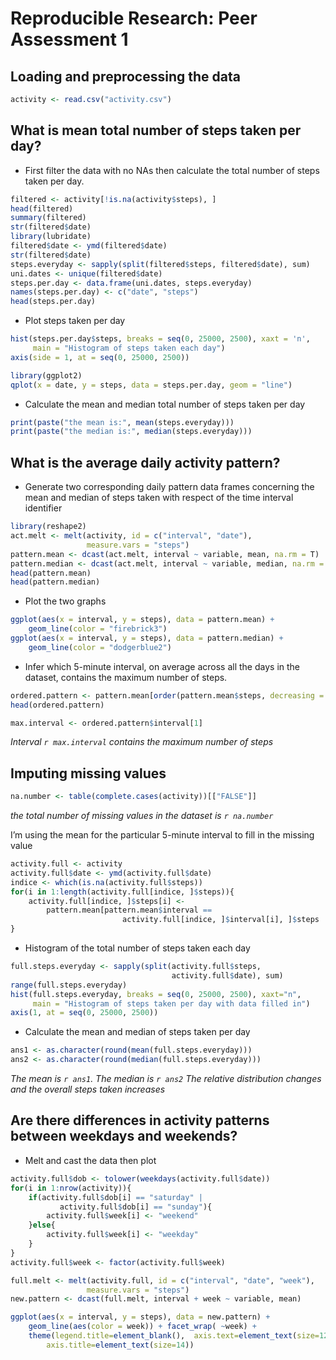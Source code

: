 # Reproducible Research: Peer Assessment 1


## Loading and preprocessing the data
```r
activity <- read.csv("activity.csv")
```



## What is mean total number of steps taken per day?


* First filter the data with no NAs then calculate the total number of steps taken per day.
```r
filtered <- activity[!is.na(activity$steps), ]
head(filtered)
summary(filtered)
str(filtered$date)
library(lubridate)
filtered$date <- ymd(filtered$date)
str(filtered$date)
steps.everyday <- sapply(split(filtered$steps, filtered$date), sum)
uni.dates <- unique(filtered$date)
steps.per.day <- data.frame(uni.dates, steps.everyday)
names(steps.per.day) <- c("date", "steps")
head(steps.per.day)
```


* Plot steps taken per day
```r
hist(steps.per.day$steps, breaks = seq(0, 25000, 2500), xaxt = 'n', 
     main = "Histogram of steps taken each day")
axis(side = 1, at = seq(0, 25000, 2500))
```
```r
library(ggplot2)
qplot(x = date, y = steps, data = steps.per.day, geom = "line")
```


* Calculate the mean and median total number of steps taken per day
```r
print(paste("the mean is:", mean(steps.everyday)))
print(paste("the median is:", median(steps.everyday)))
```


## What is the average daily activity pattern?

* Generate two corresponding daily pattern data frames concerning the mean and median of steps taken with respect of the time interval identifier
```r
library(reshape2)
act.melt <- melt(activity, id = c("interval", "date"), 
                 measure.vars = "steps")
pattern.mean <- dcast(act.melt, interval ~ variable, mean, na.rm = T)
pattern.median <- dcast(act.melt, interval ~ variable, median, na.rm = T)
head(pattern.mean)
head(pattern.median)
```


* Plot the two graphs
```r
ggplot(aes(x = interval, y = steps), data = pattern.mean) +
    geom_line(color = "firebrick3")
ggplot(aes(x = interval, y = steps), data = pattern.median) +
    geom_line(color = "dodgerblue2")
```


* Infer which 5-minute interval, on average across all the days in the dataset, contains the maximum number of steps.
```r
ordered.pattern <- pattern.mean[order(pattern.mean$steps, decreasing = T), ]
head(ordered.pattern)
```
```r
max.interval <- ordered.pattern$interval[1]
```

*Interval `r max.interval` contains the maximum number of steps*


## Imputing missing values
```r
na.number <- table(complete.cases(activity))[["FALSE"]]
```
*the total number of missing values in the dataset is `r na.number`*

I'm using the mean for the particular 5-minute interval to fill in the missing value
```r
activity.full <- activity
activity.full$date <- ymd(activity.full$date)
indice <- which(is.na(activity.full$steps))
for(i in 1:length(activity.full[indice, ]$steps)){
    activity.full[indice, ]$steps[i] <- 
        pattern.mean[pattern.mean$interval == 
                         activity.full[indice, ]$interval[i], ]$steps
}
```
* Histogram of the total number of steps taken each day
```r
full.steps.everyday <- sapply(split(activity.full$steps, 
                                    activity.full$date), sum)
range(full.steps.everyday)
hist(full.steps.everyday, breaks = seq(0, 25000, 2500), xaxt="n", 
     main = "Histogram of steps taken per day with data filled in")
axis(1, at = seq(0, 25000, 2500))
```
* Calculate the mean and median of steps taken per day
```r
ans1 <- as.character(round(mean(full.steps.everyday)))
ans2 <- as.character(round(median(full.steps.everyday)))
```
*The mean is `r ans1`. The median is `r ans2`*
*The relative distribution changes and the overall steps taken increases*

## Are there differences in activity patterns between weekdays and weekends?
* Melt and cast the data then plot
```r
activity.full$dob <- tolower(weekdays(activity.full$date))
for(i in 1:nrow(activity)){
    if(activity.full$dob[i] == "saturday" | 
           activity.full$dob[i] == "sunday"){
        activity.full$week[i] <- "weekend"
    }else{
        activity.full$week[i] <- "weekday"
    }
}
activity.full$week <- factor(activity.full$week)

full.melt <- melt(activity.full, id = c("interval", "date", "week"), 
                 measure.vars = "steps")
new.pattern <- dcast(full.melt, interval + week ~ variable, mean)

ggplot(aes(x = interval, y = steps), data = new.pattern) +
    geom_line(aes(color = week)) + facet_wrap( ~week) +
    theme(legend.title=element_blank(),  axis.text=element_text(size=12),
        axis.title=element_text(size=14))
```

